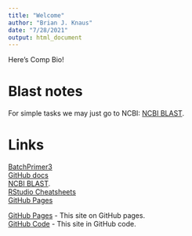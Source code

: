 ```yaml
---
title: "Welcome"
author: "Brian J. Knaus"
date: "7/28/2021"
output: html_document
---
```



Here's Comp Bio!


# Blast notes

For simple tasks we may just go to NCBI: [NCBI BLAST](https://blast.ncbi.nlm.nih.gov/Blast.cgi).


# Links

[BatchPrimer3](https://wheat.pw.usda.gov/demos/BatchPrimer3/)    
[GitHub docs](https://docs.github.com/en)    
[NCBI BLAST](https://blast.ncbi.nlm.nih.gov/Blast.cgi).    
[RStudio Cheatsheets](https://www.rstudio.com/resources/cheatsheets/)    
[GitHub Pages](https://resources.github.com/whitepapers/github-and-rstudio/)


[GitHub Pages](https://knausb.github.io/compbio/)  - This site on GitHub pages.    
[GitHub Code](https://github.com/knausb/compbio/)  - This site in GitHub code.


